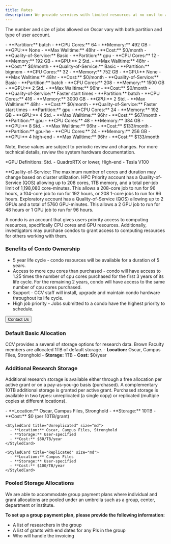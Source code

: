 ```yaml
---
title: Rates
description: We provide services with limited resources at no cost to all members affiliated with Brown. For advanced computing that requires extra resources, we charge a monthly fee.
---
```


<ContentSection title="High Performance Computing Cluster (Oscar)">

The number and size of jobs allowed on Oscar vary with both partition and type of user account.

<CardGroup>
  <StyledCard title="Exploratory (Batch)" size="md">
    - **Partition:** batch
    - **CPU Cores:** 64
    - **Memory:** 492 GB
    - **GPU:** None
    - **Max Walltime:** 48hr
    - **Cost:** $0/month
    - **Quality-of-Service:** Basic
  </StyledCard>
  <StyledCard title="Exploratory (GPU)" size="md">
    - **Partition:** gpu
    - **CPU Cores:** 12
    - **Memory:** 192 GB
    - **GPU:** 2 Std.
    - **Max Walltime:** 48hr
    - **Cost:** $0/month
    - **Quality-of-Service:** Basic
  </StyledCard>
  <StyledCard title="Exploratory (bigmem)" size="md">
    - **Partition:** bigmem
    - **CPU Cores:** 32
    - **Memory:** 752 GB
    - **GPU:** None
    - **Max Walltime:** 48hr
    - **Cost:** $0/month
    - **Quality-of-Service:** Basic
  </StyledCard>

  <StyledCard title="HPC Priority" size="md">
    - **Partition:** batch
    - **CPU Cores:** 208
    - **Memory:** 1500 GB
    - **GPU:** 2 Std.
    - **Max Walltime:** 96hr
    - **Cost:** $0/month
    - **Quality-of-Service:** Faster start times
  </StyledCard>

  <StyledCard title="HPC Priority+" size="md">
    - **Partition:** batch
    - **CPU Cores:** 416
    - **Memory:** 3000 GB
    - **GPU:** 2 Std.
    - **Max Walltime:** 48hr
    - **Cost:** $0/month
    - **Quality-of-Service:** Faster start times
  </StyledCard>

  <StyledCard title="Standard GPU Priority" size="md">
    - **Partition:** gpu
    - **CPU Cores:** 24
    - **Memory:** 192 GB
    - **GPU:** 4 Std.
    - **Max Walltime:** 96hr
    - **Cost:** $67/month
  </StyledCard>

  <StyledCard title="Standard GPU Priority+" size="md">
    - **Partition:** gpu
    - **CPU Cores:** 48
    - **Memory:** 384 GB
    - **GPU:** 8 Std.
    - **Max Walltime:** 96hr
    - **Cost:** $133/month
  </StyledCard>

  <StyledCard title="High-End GPU Priority" size="md">
    - **Partition:** gpu-he
    - **CPU Cores:** 24
    - **Memory:** 256 GB
    - **GPU:** 4 high-end
    - **Max Walltime:** 96hr
    - **Cost:** $133/month
  </StyledCard>
</CardGroup>

Note, these values are subject to periodic review and changes. For more technical details, review the system hardware documentation.

\*GPU Definitions: Std. - QuadroRTX or lower, High-end - Tesla V100

\*\*Quality-of-Service: The maximum number of cores and duration may change based on cluster utilization. HPC Priority account has a Quality-of-Service (QOS) allowing up to 208 cores, 1TB memory, and a total per-job limit of 1,198,080 core-minutes. This allows a 208-core job to run for 96 hours, a 104-core job to run for 192 hours, or 208 1-core jobs to run for 96 hours. Exploratory account has a Quality-of-Service (QOS) allowing up to 2 GPUs and a total of 5760 GPU-minutes. This allows a 2 GPU job to run for 48 hours or 1 GPU job to run for 96 hours.

</ContentSection>

<ContentSection title="Purchasing a Condo">

A condo is an account that gives users priority access to computing resources, specifically CPU cores and GPU resources. Additionally, investigators may purchase condos to grant access to computing resources for others working with them.

### Benefits of Condo Ownership

- 5 year life cycle - condo resources will be available for a duration of 5 years.
- Access to more cpu cores than purchased - condo will have access to 1.25 times the number of cpu cores purchased for the first 3 years of its life cycle. For the remaining 2 years, condo will have access to the same number of cpu cores purchased.
- Support - CCV staff will install, upgrade and maintain condo hardware throughout its life cycle.
- High job priority - Jobs submitted to a condo have the highest priority to schedule.

<Button href="/about/contact">Contact Us</Button>

</ContentSection>

<ContentSection title="Research Data Storage">

### Default Basic Allocation

CCV provides a several of storage options for research data. Brown Faculty members are allocated 1TB of default storage.
<CardGroup>
  <StyledCard title="Basic" size="md">
    - **Location:** Oscar, Campus Files, Stronghold
    - **Storage:** 1TB
    - **Cost:** $0/year
  </StyledCard>
</CardGroup>

### Additional Research Storage
Additional research storage is available either through a free allocation per active grant 
or on a pay-as-you-go basis (purchased). A complementary 10TB additional storage is granted per active grant.
Purchased storage is available in two types: unreplicated (a single copy) or replicated 
(multiple copies at different locations). 

<CardGroup>
    <StyledCard title="Active Grant Allocation" size="md">
      - **Location:** Oscar, Campus Files, Stronghold
      - **Storage:** 10TB
      - **Cost:** $0 (per 10TB/grant)
    </StyledCard>
  
    <StyledCard title="Unreplicated" size="md">
      - **Location:** Oscar, Campus Files, Stronghold
      - **Storage:** User-specified
      - **Cost:** $50/TB/year
    </StyledCard>

    <StyledCard title="Replicated" size="md">
      - **Location:** Campus Files
      - **Storage:** User-specified
      - **Cost:** $100/TB/year
    </StyledCard>
</CardGroup>

### Pooled Storage Allocations

We are able to accommodate group payment plans where individual and grant allocations are pooled under an umbrella such as a group, center, department or institute.

**To set up a group payment plan, please provide the following information:**

- A list of researchers in the group
- A list of grants with end dates for any PIs in the group
- Who will handle the invoicing

</ContentSection>